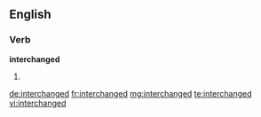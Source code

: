 ==English==

===Verb===
'''interchanged'''

# {{past of|interchange}}

[[de:interchanged]]
[[fr:interchanged]]
[[mg:interchanged]]
[[te:interchanged]]
[[vi:interchanged]]